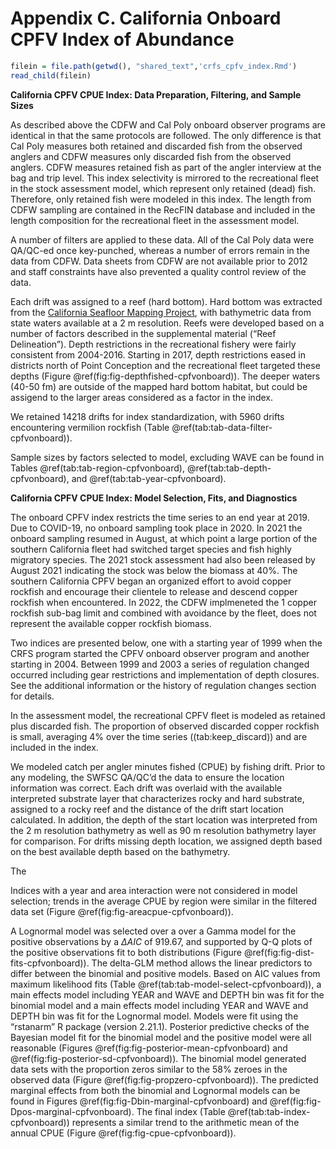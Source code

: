 # Appendix C. California Onboard CPFV Index of Abundance {#onboard-cpfv-index}


```r

filein = file.path(getwd(), "shared_text",'crfs_cpfv_index.Rmd')
read_child(filein)
```

**California CPFV CPUE Index: Data Preparation, Filtering, and Sample Sizes**

As described above the CDFW and Cal Poly onboard observer programs are identical 
in that the same protocols are followed.  The only difference is that Cal Poly
measures both retained and discarded fish from the observed anglers and CDFW
measures only discarded fish from the observed anglers. CDFW measures retained 
fish as part of the angler interview at the bag and trip level. This index 
selectivity is mirrored to the recreational 
fleet in the stock assessment model, which represent only retained (dead) 
fish.  Therefore, only retained fish were modeled in this index. The length 
from CDFW sampling are contained in the RecFIN database and included in the 
length composition for the recreational fleet in the assessment model. 

A number of filters are applied to these data.  All of the Cal Poly data were 
QA/QC-ed once key-punched, whereas a number of errors remain in the 
data from CDFW.  Data sheets from CDFW are not available prior to 2012 and 
staff constraints have also prevented a quality control review of the data. 

Each drift was assigned to a reef (hard bottom). Hard bottom was extracted from 
the [California Seafloor Mapping Project](http://seafloor.otterlabs.org/index.html), 
with bathymetric data from state waters available at a 2 m resolution.  Reefs were 
developed based on a number of factors described in the supplemental material 
("Reef Delineation"). Depth restrictions in the recreational fishery were fairly 
consistent from 2004-2016. Starting in 2017, depth restrictions eased in districts 
north of Point Conception and the recreational fleet targeted these depths 
(Figure \@ref(fig:fig-depthfished-cpfvonboard)). The deeper waters (40-50 fm) are 
outside of the mapped hard bottom habitat, but could be assigend to the larger 
areas considered as a factor in the index.

We retained 14218 drifts for index standardization, with 
5960 drifts encountering vermilion rockfish 
(Table \@ref(tab:tab-data-filter-cpfvonboard)).  

Sample sizes by factors selected to model, excluding WAVE can be found in Tables 
\@ref(tab:tab-region-cpfvonboard), \@ref(tab:tab-depth-cpfvonboard), and \@ref(tab:tab-year-cpfvonboard).

**California CPFV CPUE Index: Model Selection, Fits, and Diagnostics**

The onboard CPFV index restricts the time series to an end year at 2019. Due to 
COVID-19, no onboard sampling took place in 2020. In 2021 the onboard sampling 
resumed in August, at which point a large portion of the southern California fleet 
had switched target species and fish highly migratory species. The 2021 stock assessment 
had also been released by August 2021 indicating the stock was below the biomass 
at 40%.  The southern California CPFV began an organized effort to avoid copper 
rockfish and encourage their clientele to release and descend copper rockfish 
when encountered. In 2022, the CDFW implmeneted the 1 copper rockfish sub-bag 
limit and combined with avoidance by the fleet, does not represent the available 
copper rockfish biomass.

Two indices are presented below, one with a starting year of 1999 when the CRFS 
program started the CPFV onboard observer program and another starting in 2004. 
Between 1999 and 2003 a series of regulation changed occurred including gear 
restrictions and implementation of depth closures.  See the additional information 
or the history of regulation changes section for details.

In the assessment model, the recreational CPFV fleet is modeled as retained plus
discarded fish. The proportion of observed discarded copper rockfish is small, 
averaging 4% over the time series (\ref(tab:keep_discard)) and are included in the index.

We modeled catch per angler minutes fished (CPUE) by fishing drift. Prior to any modeling,
the SWFSC QA/QC'd the data to ensure the location information was correct. 
Each drift was overlaid with the available interpreted substrate layer that characterizes 
rocky and hard substrate, assigned to a rocky reef and the distance of the 
drift start location calculated.  In addition, the depth of the start location was 
interpreted from the 2 m resolution bathymetry as well as 90 m resolution bathymetry 
layer for comparison.  For drifts missing depth location, we assigned depth based on the 
best available depth based on the bathymetry.

The 


Indices with a year and area interaction were not 
considered in model selection; trends in the average CPUE by region were similar 
in the filtered data set (Figure \@ref(fig:fig-areacpue-cpfvonboard)). 

A Lognormal model  was 
selected over a over a Gamma model for the positive observations by a $\Delta AIC$ of 919.67, and supported by Q-Q plots of the positive observations fit to both distributions (Figure \@ref(fig:fig-dist-fits-cpfvonboard)). The delta-GLM
method allows the linear predictors to differ between the binomial and positive models.
Based on AIC values from maximum likelihood fits (Table \@ref(tab:tab-model-select-cpfvonboard)), 
a main effects model including 
YEAR and WAVE and DEPTH bin 
was fit for the binomial model and a main 
effects model including 
YEAR and WAVE and DEPTH bin 
was fit for the  Lognormal model.
Models were fit using the “rstanarm” R package (version 2.21.1). Posterior predictive 
checks of the Bayesian model fit for the binomial model and the positive model 
were all reasonable (Figures \@ref(fig:fig-posterior-mean-cpfvonboard)  and 
 \@ref(fig:fig-posterior-sd-cpfvonboard)). The binomial model generated data sets with the 
 proportion zeros similar to the 58%  zeroes in the observed data 
(Figure \@ref(fig:fig-propzero-cpfvonboard)). The predicted marginal effects from 
both the binomial and Lognormal models can be found in Figures \@ref(fig:fig-Dbin-marginal-cpfvonboard) and \@ref(fig:fig-Dpos-marginal-cpfvonboard). The 
final index (Table \@ref(tab:tab-index-cpfvonboard)) 
represents a similar trend to the arithmetic mean of the annual CPUE (Figure \@ref(fig:fig-cpue-cpfvonboard)).

